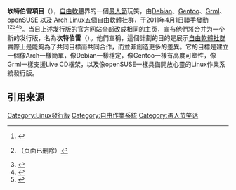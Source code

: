 {{noteTA|G1=IT}}
'''坎特伯雷項目'''（{{lang-en|The Canterbury Project}}），[[自由軟體|自由軟體]]界的一個[[愚人節|愚人節]]玩笑，由[[Debian|Debian]]、[[Gentoo|Gentoo]]、[[Grml|Grml]]、[[openSUSE|openSUSE]] 以及 [[Arch_Linux|Arch Linux]]五個自由軟體社群，于2011年4月1日聯手發動<ref>{{Cite web |url=http://www.debian.org/News/2011/20110401 |title=Debian 网站上关于坎特伯雷项目的说明 |accessdate=2011-04-01 |archive-date=2011-04-02 |archive-url=https://web.archive.org/web/20110402073710/http://www.debian.org/News/2011/20110401 |dead-url=no }}</ref><ref>{{Cite web |url=http://blog.grml.org/archives/352-The-Canterbury-Project.html |title=Gentoo 开发日志上关于坎特伯雷项目的说明 |accessdate=2011-04-01 |archive-date=2011-04-04 |archive-url=https://web.archive.org/web/20110404115236/http://blog.grml.org/archives/352-The-Canterbury-Project.html |dead-url=no }}（页面已删除）</ref><ref>{{Cite web |url=http://news.opensuse.org/2011/04/01/the-canterbury-distribution/ |title=Grml 网站上关于坎特伯雷项目的说明 |accessdate=2011-04-01 |archive-date=2011-04-04 |archive-url=https://web.archive.org/web/20110404200446/http://news.opensuse.org/2011/04/01/the-canterbury-distribution/ |dead-url=no }}</ref><ref>{{Cite web |url=http://blog.grml.org/archives/352-The-Canterbury-Project.html |title=openSUSE 网站上关于坎特伯雷项目的说明 |accessdate=2011-04-01 |archive-date=2011-04-04 |archive-url=https://web.archive.org/web/20110404115236/http://blog.grml.org/archives/352-The-Canterbury-Project.html |dead-url=no }}</ref><ref>{{Cite web |url=http://www.archlinux.org/news/the-canterbury-project/ |title=Arch Linux 网站上关于坎特伯雷项目的说明 |accessdate=2011-04-01 |archive-date=2011-04-01 |archive-url=https://web.archive.org/web/20110401175353/http://www.archlinux.org/news/the-canterbury-project/ |dead-url=no }}</ref>。当日上述发行版的官方网站全部改成相同的主页，宣布他們將合并为一个新的发行版，名為'''坎特伯雷'''（{{lang|en|The Canterbury Distribution}}）。他們宣稱，這個計劃的目的是展示[[自由軟體|自由軟體]][[社群|社群]]實際上是能夠為了共同目標而共同合作，而並非創造更多的差異。它的目標是建立一個像Arch一樣簡單，像Debian一樣穩定，像Gentoo一樣有高度可塑性，像Grml一樣支援Live CD框架，以及像openSUSE一樣具備開放心靈的Linux作業系統發行版。

== 引用来源 ==
{{Reflist}}

{{Linux-distro}}
{{DEFAULTSORT:Canterbury}}

[[Category:Linux發行版|Category:Linux發行版]]
[[Category:自由作業系統|Category:自由作業系統]]
[[Category:愚人节笑话|Category:愚人节笑话]]